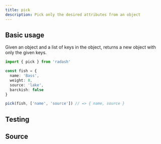 ```yaml
---
title: pick
description: Pick only the desired attributes from an object
---
```



## Basic usage

Given an object and a list of keys in the object, returns a new object with only the given keys.

```ts
import { pick } from 'radash'

const fish = {
  name: 'Bass',
  weight: 8,
  source: 'lake',
  barckish: false
}

pick(fish, ['name', 'source']) // => { name, source }
```

## Testing

<TestingLinkAndPreview module="object" func="pick" />

## Source

<SourceLinkAndPreview module="object" func="pick" />
